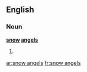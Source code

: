 ==English==

===Noun===
'''[[snow]] [[angels]]'''

#{{plural of|snow angel}}

[[ar:snow angels]]
[[fr:snow angels]]